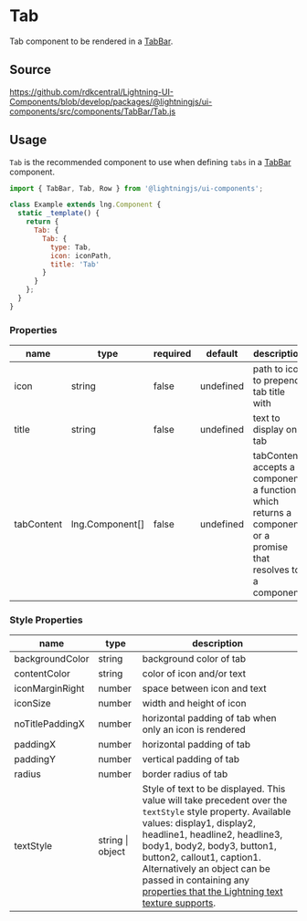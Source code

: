 ﻿<!--
  Copyright 2023 Comcast Cable Communications Management, LLC

  Licensed under the Apache License, Version 2.0 (the "License");
  you may not use this file except in compliance with the License.
  You may obtain a copy of the License at

  http://www.apache.org/licenses/LICENSE-2.0

  Unless required by applicable law or agreed to in writing, software
  distributed under the License is distributed on an "AS IS" BASIS,
  WITHOUT WARRANTIES OR CONDITIONS OF ANY KIND, either express or implied.
  See the License for the specific language governing permissions and
  limitations under the License.

  SPDX-License-Identifier: Apache-2.0
-->


# Tab

Tab component to be rendered in a [TabBar](/docs/components-tabbar--basic).

## Source

https://github.com/rdkcentral/Lightning-UI-Components/blob/develop/packages/@lightningjs/ui-components/src/components/TabBar/Tab.js

## Usage

`Tab` is the recommended component to use when defining `tabs` in a [TabBar](/docs/components-tabbar--basic) component.

```js
import { TabBar, Tab, Row } from '@lightningjs/ui-components';

class Example extends lng.Component {
  static _template() {
    return {
      Tab: {
        Tab: {
          type: Tab,
          icon: iconPath,
          title: 'Tab'
        }
      }
    };
  }
}
```

<Canvas>
  <Story id="components-tab--tab" />
</Canvas>

### Properties

| name       | type                                                    | required | default   | description                                                                                                     |
| ---------- | ------------------------------------------------------- | -------- | --------- | --------------------------------------------------------------------------------------------------------------- |
| icon       | string                                                  | false    | undefined | path to icon to prepend tab title with                                                                          |
| title      | string                                                  | false    | undefined | text to display on tab                                                                                          |
| tabContent | <DocsLink id="lng.Component">lng.Component[]</DocsLink> | false    | undefined | tabContent accepts a component, a function which returns a component, or a promise that resolves to a component |

### Style Properties

| name            | type             | description                                                                                                                                                                                                                                                                                                                                                                                                                                          |
| --------------- | ---------------- | ---------------------------------------------------------------------------------------------------------------------------------------------------------------------------------------------------------------------------------------------------------------------------------------------------------------------------------------------------------------------------------------------------------------------------------------------------- |
| backgroundColor | string           | background color of tab                                                                                                                                                                                                                                                                                                                                                                                                                              |
| contentColor    | string           | color of icon and/or text                                                                                                                                                                                                                                                                                                                                                                                                                            |
| iconMarginRight | number           | space between icon and text                                                                                                                                                                                                                                                                                                                                                                                                                          |
| iconSize        | number           | width and height of icon                                                                                                                                                                                                                                                                                                                                                                                                                             |
| noTitlePaddingX | number           | horizontal padding of tab when only an icon is rendered                                                                                                                                                                                                                                                                                                                                                                                              |
| paddingX        | number           | horizontal padding of tab                                                                                                                                                                                                                                                                                                                                                                                                                            |
| paddingY        | number           | vertical padding of tab                                                                                                                                                                                                                                                                                                                                                                                                                              |
| radius          | number           | border radius of tab                                                                                                                                                                                                                                                                                                                                                                                                                                 |
| textStyle       | string \| object | Style of text to be displayed. This value will take precedent over the `textStyle` style property. Available values: display1, display2, headline1, headline2, headline3, body1, body2, body3, button1, button2, callout1, caption1. Alternatively an object can be passed in containing any [properties that the Lightning text texture supports](https://lightningjs.io/docs/#/lightning-core-reference/RenderEngine/Textures/Text?id=properties). |
